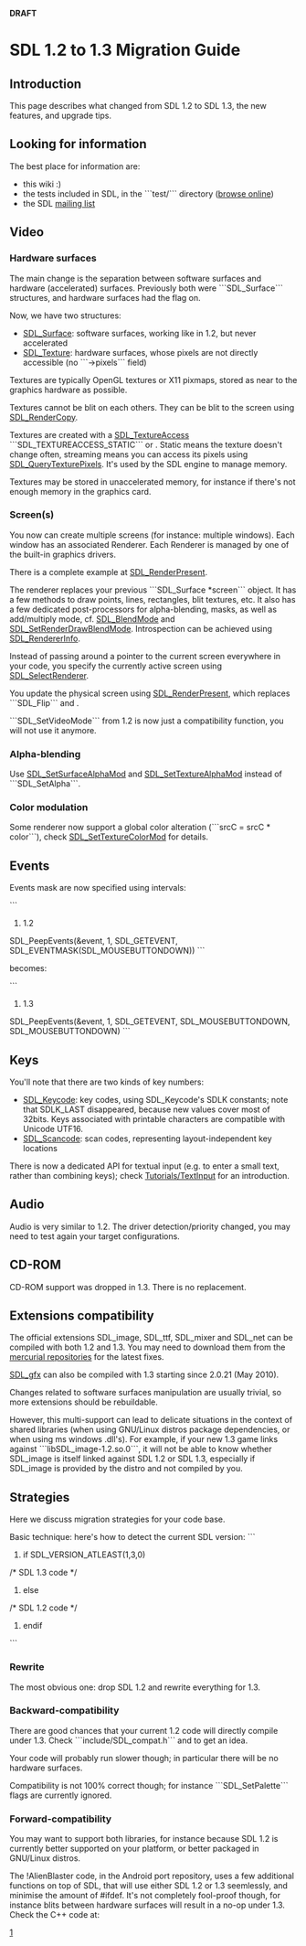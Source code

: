 <!-- pragma section-numbers off -->
<!-- pragma disable-camelcase -->
'''DRAFT'''

= SDL 1.2 to 1.3 Migration Guide =


== Introduction ==

This page describes what changed from SDL 1.2 to SDL 1.3, the new features, and upgrade tips.

== Looking for information ==

The best place for information are:
* this wiki :)
* the tests included in SDL, in the ```test/``` directory ([http://hg.libsdl.org/SDL/file/tip/test browse online])
* the SDL [http://lists.libsdl.org/listinfo.cgi/sdl-libsdl.org mailing list]

== Video ==

=== Hardware surfaces ===

The main change is the separation between software surfaces and hardware (accelerated) surfaces.  Previously both were ```SDL_Surface``` structures, and hardware surfaces had the {{{SDL_HWSURFACE}}} flag on.

Now, we have two structures:
* [[SDL_Surface]]: software surfaces, working like in 1.2, but never accelerated
* [[SDL_Texture]]: hardware surfaces, whose pixels are not directly accessible (no ```->pixels``` field)

Textures are typically OpenGL textures or X11 pixmaps, stored as near to the graphics hardware as possible.

Textures cannot be blit on each others.  They can be blit to the screen using [[SDL_RenderCopy]].

Textures are created with a [[SDL_TextureAccess]] ```SDL_TEXTUREACCESS_STATIC``` or {{{SDL_TEXTUREACCESS_STREAMING}}}.  Static means the texture doesn't change often, streaming means you can access its pixels using [[SDL_QueryTexturePixels]].  It's used by the SDL engine to manage memory.

Textures may be stored in unaccelerated memory, for instance if there's not enough memory in the graphics card.

=== Screen(s) ===

You now can create multiple screens (for instance: multiple windows). Each window has an associated Renderer. Each Renderer is managed by one of the built-in graphics drivers.

There is a complete example at [[SDL_RenderPresent]].

The renderer replaces your previous ```SDL_Surface *screen``` object.  It has a few methods to draw points, lines, rectangles, blit textures, etc.  It also has a few dedicated post-processors for alpha-blending, masks, as well as add/multiply mode, cf. [[SDL_BlendMode]] and [[SDL_SetRenderDrawBlendMode]].  Introspection can be achieved using [[SDL_RendererInfo]].

Instead of passing around a pointer to the current screen everywhere in your code, you specify the currently active screen using [[SDL_SelectRenderer]].

You update the physical screen using [[SDL_RenderPresent]], which replaces ```SDL_Flip``` and {{{SDL_UpdateRects}}}.

```SDL_SetVideoMode``` from 1.2 is now just a compatibility function, you will not use it anymore.

=== Alpha-blending ===

Use [[SDL_SetSurfaceAlphaMod]] and [[SDL_SetTextureAlphaMod]] instead of ```SDL_SetAlpha```.

=== Color modulation ===

Some renderer now support a global color alteration (```srcC = srcC * color```), check [[SDL_SetTextureColorMod]] for details.

== Events ==

Events mask are now specified using intervals:

```
# 1.2
SDL_PeepEvents(&event, 1, SDL_GETEVENT, SDL_EVENTMASK(SDL_MOUSEBUTTONDOWN))
```

becomes:

```
# 1.3
SDL_PeepEvents(&event, 1, SDL_GETEVENT, SDL_MOUSEBUTTONDOWN, SDL_MOUSEBUTTONDOWN)
```

== Keys ==

You'll note that there are two kinds of key numbers:
* [[SDL_Keycode]]: key codes, using SDL_Keycode's SDLK constants; note that SDLK_LAST disappeared, because new values cover most of 32bits. Keys associated with printable characters are compatible with Unicode UTF16.
* [[SDL_Scancode]]: scan codes, representing layout-independent key locations

There is now a dedicated API for textual input (e.g. to enter a small text, rather than combining keys); check [[Tutorials/TextInput]] for an introduction.

== Audio ==

Audio is very similar to 1.2.  The driver detection/priority changed, you may need to test again your target configurations.

== CD-ROM ==

CD-ROM support was dropped in 1.3.  There is no replacement.


== Extensions compatibility ==

The official extensions SDL_image, SDL_ttf, SDL_mixer and SDL_net can be compiled with both 1.2 and 1.3.  You may need to download them from the [http://hg.libsdl.org/ mercurial repositories] for the latest fixes.

[http://www.ferzkopp.net/joomla/content/view/19/14/ SDL_gfx] can also be compiled with 1.3 starting since 2.0.21 (May 2010).

Changes related to software surfaces manipulation are usually trivial, so more extensions should be rebuildable.

However, this multi-support can lead to delicate situations in the context of shared libraries (when using GNU/Linux distros package dependencies, or when using ms windows .dll's).  For example, if your new 1.3 game links against ```libSDL_image-1.2.so.0```, it will not be able to know whether SDL_image is itself linked against SDL 1.2 or SDL 1.3, especially if SDL_image is provided by the distro and not compiled by you.

== Strategies ==

Here we discuss migration strategies for your code base.

Basic technique: here's how to detect the current SDL version:
```
#if SDL_VERSION_ATLEAST(1,3,0)
/* SDL 1.3 code */
#else
/* SDL 1.2 code */
#endif
```

=== Rewrite ===

The most obvious one: drop SDL 1.2 and rewrite everything for 1.3.

=== Backward-compatibility ===

There are good chances that your current 1.2 code will directly compile under 1.3.  Check ```include/SDL_compat.h``` and  {{{SDL/src/SDL_compat.c}}} to get an idea.

Your code will probably run slower though; in particular there will be no hardware surfaces.

Compatibility is not 100% correct though; for instance ```SDL_SetPalette``` flags are currently ignored.

=== Forward-compatibility ===

You may want to support both libraries, for instance because SDL 1.2 is currently better supported on your platform, or better packaged in GNU/Linux distros.

The !AlienBlaster code, in the Android port repository, uses a few additional functions on top of SDL, that will use either SDL 1.2 or 1.3 seemlessly, and minimise the amount of #ifdef.  It's not completely fool-proof though, for instance blits between hardware surfaces will result in a no-op under 1.3.  Check the C++ code at:

[http://github.com/pelya/commandergenius/blob/sdl_android/project/jni/application/alienblaster/SdlForwardCompat.h]
